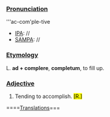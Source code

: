 ===[[Pronunciation]]===
'''ac-com'ple-tive
*[[IPA]]: //
*[[SAMPA]]: //
===[[Etymology]]===
L. '''ad + complere''', '''completum''', to fill up.
===[[Adjective]]===
#Tending to accomplish.</def> <mark>[R.]</mark>
====[[Translations]]===